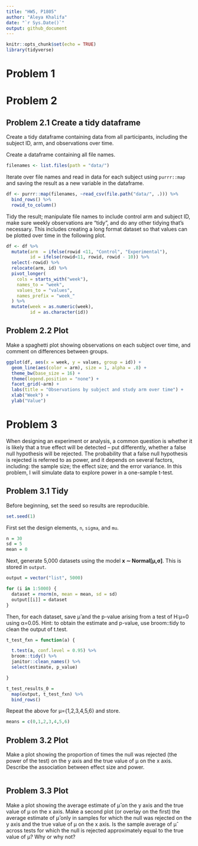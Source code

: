 ```yaml
---
title: "HW5, P1805"
author: "Aleya Khalifa"
date: "`r Sys.Date()`"
output: github_document
---
```


```r
knitr::opts_chunk$set(echo = TRUE)
library(tidyverse)
```

# Problem 1

# Problem 2

## Problem 2.1 Create a tidy dataframe

Create a tidy dataframe containing data from all participants, including the subject ID, arm, and observations over time.

Create a dataframe containing all file names.

```r
filenames <- list.files(path = "data/")
```

Iterate over file names and read in data for each subject using `purrr::map` and saving the result as a new variable in the dataframe.

```r
df <- purrr::map(filenames, ~read_csv(file.path("data/", .))) %>%
  bind_rows() %>%
  rowid_to_column()
```

Tidy the result; manipulate file names to include control arm and subject ID, make sure weekly observations are “tidy”, and do any other tidying that’s necessary. This includes creating a long format dataset so that values can be plotted over time in the following plot.

```r
df <- df %>%
  mutate(arm  = ifelse(rowid <11, "Control", "Experimental"),
         id = ifelse(rowid<11, rowid, rowid - 10)) %>%
  select(-rowid) %>%
  relocate(arm, id) %>%
  pivot_longer(
    cols = starts_with("week"),
    names_to = "week",
    values_to = "values",
    names_prefix = "week_"
  ) %>%
  mutate(week = as.numeric(week),
         id = as.character(id))
```

## Problem 2.2 Plot

Make a spaghetti plot showing observations on each subject over time, and comment on differences between groups.

```r
ggplot(df, aes(x = week, y = values, group = id)) + 
  geom_line(aes(color = arm), size = 1, alpha = .8) + 
  theme_bw(base_size = 16) + 
  theme(legend.position = "none") +
  facet_grid(~arm) + 
  labs(title = "Observations by subject and study arm over time") +
  xlab("Week") + 
  ylab("Value")
```


# Problem 3

When designing an experiment or analysis, a common question is whether it is likely that a true effect will be detected – put differently, whether a false null hypothesis will be rejected. The probability that a false null hypothesis is rejected is referred to as power, and it depends on several factors, including: the sample size; the effect size; and the error variance. In this problem, I will simulate data to explore power in a one-sample t-test.

## Problem 3.1 Tidy

Before beginning, set the seed so results are reproducible. 

```r
set.seed(1)
```

First set the design elements, `n`, `sigma`, and `mu`.

```r
n = 30
sd = 5
mean = 0
```

Next, generate 5,000 datasets using the model **x ∼ Normal[μ,σ]**. This is stored in `output`.

```r
output = vector("list", 5000)

for (i in 1:5000) {
  dataset = rnorm(n, mean = mean, sd = sd)
  output[[i]] = dataset
}
```

Then, for each dataset, save μ̂ and the p-value arising from a test of H:μ=0 using α=0.05. Hint: to obtain the estimate and p-value, use broom::tidy to clean the output of t.test.

```r
t_test_fxn = function(a) {

  t.test(a, conf.level = 0.95) %>% 
  broom::tidy() %>% 
  janitor::clean_names() %>%
  select(estimate, p_value)

}

t_test_results_0 = 
  map(output, t_test_fxn) %>%
  bind_rows()
```

Repeat the above for μ={1,2,3,4,5,6} and store.

```r
means = c(0,1,2,3,4,5,6)


```

## Problem 3.2 Plot

Make a plot showing the proportion of times the null was rejected (the power of the test) on the y axis and the true value of μ on the x axis. Describe the association between effect size and power.

```r

```

 
## Problem 3.3 Plot

Make a plot showing the average estimate of μ̂ on the y axis and the true value of μ on the x axis. Make a second plot (or overlay on the first) the average estimate of μ̂ only in samples for which the null was rejected on the y axis and the true value of μ on the x axis. Is the sample average of μ̂ across tests for which the null is rejected approximately equal to the true value of μ? Why or why not?

```r

```

